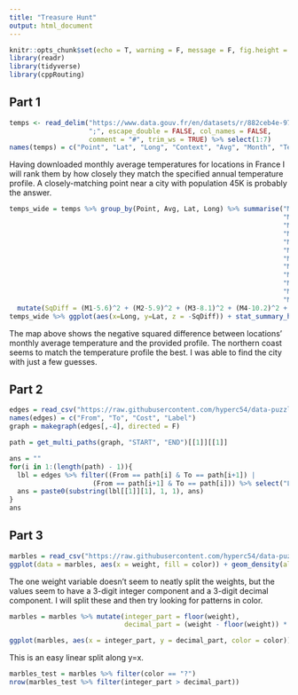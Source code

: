 ```yaml
---
title: "Treasure Hunt"
output: html_document
---
```


```r
knitr::opts_chunk$set(echo = T, warning = F, message = F, fig.height = 6, fig.width = 10, cache = T)
library(readr)
library(tidyverse)
library(cppRouting)
```

## Part 1

```r
temps <- read_delim("https://www.data.gouv.fr/en/datasets/r/882ceb4e-976d-48f7-867a-3efe307c0af3", 
                    ";", escape_double = FALSE, col_names = FALSE, 
                    comment = "#", trim_ws = TRUE) %>% select(1:7)
names(temps) = c("Point", "Lat", "Long", "Context", "Avg", "Month", "Temp")
```

Having downloaded monthly average temperatures for locations in France I will rank them by how closely they match the specified annual temperature profile. A closely-matching point near a city with population 45K is probably the answer.

```r
temps_wide = temps %>% group_by(Point, Avg, Lat, Long) %>% summarise("M1" = sum(Temp * (Month == 1)),
                                                                     "M2" = sum(Temp * (Month == 2)),
                                                                     "M3" = sum(Temp * (Month == 3)),
                                                                     "M4" = sum(Temp * (Month == 4)),
                                                                     "M5" = sum(Temp * (Month == 5)),
                                                                     "M6" = sum(Temp * (Month == 6)),
                                                                     "M7" = sum(Temp * (Month == 7)),
                                                                     "M8" = sum(Temp * (Month == 8)),
                                                                     "M9" = sum(Temp * (Month == 9)),
                                                                     "M10" = sum(Temp * (Month == 10)),
                                                                     "M11" = sum(Temp * (Month == 11)),
                                                                     "M12" = sum(Temp * (Month == 12))) %>%
  mutate(SqDiff = (M1-5.6)^2 + (M2-5.9)^2 + (M3-8.1)^2 + (M4-10.2)^2 + (M5-13)^2 + (M6-15.7)^2 + (M7-17.4)^2 + (M8-17.4)^2 + (M9-15.9)^2 + (M10-12.5)^2 + (M11-8.7)^2 + (M12-6.5)^2) %>% arrange(SqDiff)
temps_wide %>% ggplot(aes(x=Long, y=Lat, z = -SqDiff)) + stat_summary_hex(bins = 100) + scale_fill_viridis_c(option="magma")
```

The map above shows the negative squared difference between locations' monthly average temperature and the provided profile. The northern coast seems to match the temperature profile the best. I was able to find the city with just a few guesses.

## Part 2

```r
edges = read_csv("https://raw.githubusercontent.com/hyperc54/data-puzzles-assets/master/misc/treasure/graph_data_st_malo.csv")
names(edges) = c("From", "To", "Cost", "Label")
graph = makegraph(edges[,-4], directed = F)
```

```r
path = get_multi_paths(graph, "START", "END")[[1]][[1]]
```

```r
ans = ""
for(i in 1:(length(path) - 1)){
  lbl = edges %>% filter((From == path[i] & To == path[i+1]) | 
                     (From == path[i+1] & To == path[i])) %>% select("Label")
  ans = paste0(substring(lbl[[1]][1], 1, 1), ans)
}
ans
```

## Part 3

```r
marbles = read_csv("https://raw.githubusercontent.com/hyperc54/data-puzzles-assets/master/misc/treasure/marbles_quizz.csv")
ggplot(data = marbles, aes(x = weight, fill = color)) + geom_density(alpha = 0.3)
```

The one weight variable doesn't seem to neatly split the weights, but the values seem to have a 3-digit integer component and a 3-digit decimal component. I will split these and then try looking for patterns in color.

```r
marbles = marbles %>% mutate(integer_part = floor(weight),
                             decimal_part = (weight - floor(weight)) * 1000)

ggplot(marbles, aes(x = integer_part, y = decimal_part, color = color)) + geom_point()
```

This is an easy linear split along y=x.

```r
marbles_test = marbles %>% filter(color == "?")
nrow(marbles_test %>% filter(integer_part > decimal_part))
```

